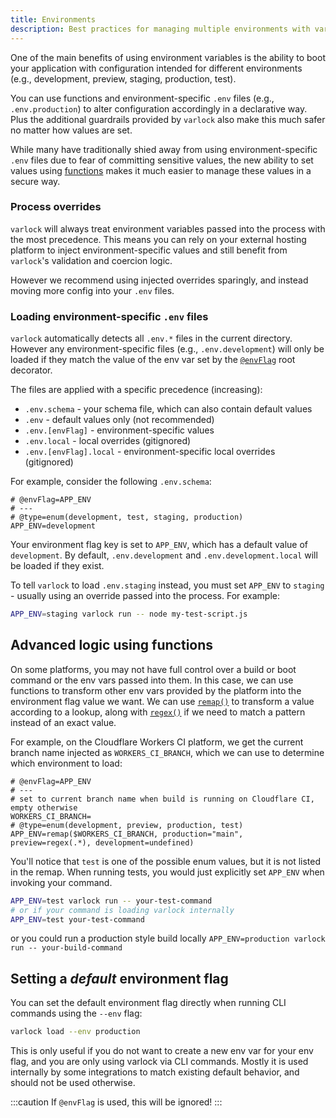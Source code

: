 ```yaml
---
title: Environments
description: Best practices for managing multiple environments with varlock
---
```


One of the main benefits of using environment variables is the ability to boot your application with configuration intended for different environments (e.g., development, preview, staging, production, test).

You can use functions and environment-specific `.env` files (e.g., `.env.production`) to alter configuration accordingly in a declarative way. Plus the additional guardrails provided by `varlock` also make this much safer no matter how values are set.

While many have traditionally shied away from using environment-specific `.env` files due to fear of committing sensitive values, the new ability to set values using [functions](/reference/functions) makes it much easier to manage these values in a secure way.


### Process overrides
`varlock` will always treat environment variables passed into the process with the most precedence. This means you can rely on your external hosting platform to inject environment-specific values and still benefit from `varlock`'s validation and coercion logic.

However we recommend using injected overrides sparingly, and instead moving more config into your `.env` files.


### Loading environment-specific `.env` files

`varlock` automatically detects all `.env.*` files in the current directory. However any environment-specific files (e.g., `.env.development`) will only be loaded if they match the value of the env var set by the [`@envFlag`](/reference/root-decorators/#envflag) root decorator.

The files are applied with a specific precedence (increasing):
- `.env.schema` - your schema file, which can also contain default values
- `.env` - default values only (not recommended)
- `.env.[envFlag]` - environment-specific values
- `.env.local` - local overrides (gitignored)
- `.env.[envFlag].local` - environment-specific local overrides (gitignored)

For example, consider the following `.env.schema`:
```env-spec title=".env.schema"
# @envFlag=APP_ENV
# ---
# @type=enum(development, test, staging, production)
APP_ENV=development
```

Your environment flag key is set to `APP_ENV`, which has a default value of `development`. By default, `.env.development` and `.env.development.local` will be loaded if they exist.

To tell `varlock` to load `.env.staging` instead, you must set `APP_ENV` to `staging` - usually using an override passed into the process. For example:

```bash
APP_ENV=staging varlock run -- node my-test-script.js
```

## Advanced logic using functions

On some platforms, you may not have full control over a build or boot command or the env vars passed into them.
In this case, we can use functions to transform other env vars provided by the platform into the environment flag value we want.
We can use [`remap()`](/reference/functions#remap) to transform a value according to a lookup, along with [`regex()`](/reference/functions#regex) if we need to match a pattern instead of an exact value.

For example, on the Cloudflare Workers CI platform, we get the current branch name injected as `WORKERS_CI_BRANCH`, which we can use to determine which environment to load:

```env-spec title=".env.schema"
# @envFlag=APP_ENV
# ---
# set to current branch name when build is running on Cloudflare CI, empty otherwise
WORKERS_CI_BRANCH=
# @type=enum(development, preview, production, test)
APP_ENV=remap($WORKERS_CI_BRANCH, production="main", preview=regex(.*), development=undefined)
```

You'll notice that `test` is one of the possible enum values, but it is not listed in the remap.
When running tests, you would just explicitly set `APP_ENV` when invoking your command.

```bash
APP_ENV=test varlock run -- your-test-command
# or if your command is loading varlock internally
APP_ENV=test your-test-command
```

or you could run a production style build locally `APP_ENV=production varlock run -- your-build-command`

## Setting a _default_ environment flag

You can set the default environment flag directly when running CLI commands using the `--env` flag:

```bash
varlock load --env production
```

This is only useful if you do not want to create a new env var for your env flag, and you are only using varlock via CLI commands. 
Mostly it is used internally by some integrations to match existing default behavior, and should not be used otherwise.

:::caution
If `@envFlag` is used, this will be ignored!
:::

